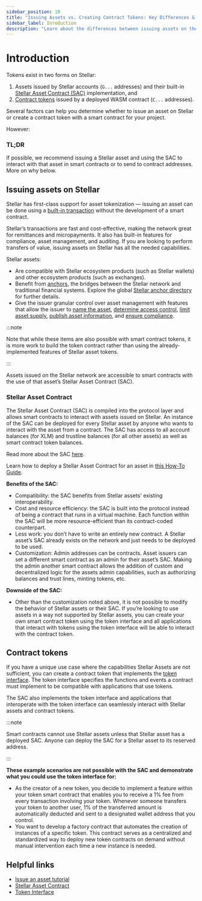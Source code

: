 ```yaml
---
sidebar_position: 10
title: "Issuing Assets vs. Creating Contract Tokens: Key Differences & Best Practices"
sidebar_label: Inroduction
description: "Learn about the differences between issuing assets on the Stellar network, creating smart contract tokens, and information and best practices for each."
---
```


# Introduction

Tokens exist in two forms on Stellar:

1. Assets issued by Stellar accounts (`G...` addresses) and their built-in [Stellar Asset Contract (SAC)][sac] implementation, and
2. [Contract tokens][ti] issued by a deployed WASM contract (`C...` addresses).

Several factors can help you determine whether to issue an asset on Stellar or create a contract token with a smart contract for your project.

However:

### TL;DR

If possible, we recommend issuing a Stellar asset and using the SAC to interact with that asset in smart contracts or to send to contract addresses. More on why below.

## Issuing assets on Stellar

Stellar has first-class support for asset tokenization — issuing an asset can be done using a [built-in transaction](./quickstart.mdx) without the development of a smart contract.

Stellar’s transactions are fast and cost-effective, making the network great for remittances and micropayments. It also has built-in features for compliance, asset management, and auditing. If you are looking to perform transfers of value, issuing assets on Stellar has all the needed capabilities.

Stellar assets:

- Are compatible with Stellar ecosystem products (such as Stellar wallets) and other ecosystem products (such as exchanges).
- Benefit from [anchors](../learn/fundamentals/anchors.mdx), the bridges between the Stellar network and traditional financial systems. Explore the global [Stellar anchor directory](https://anchors.stellar.org/) for further details.
- Give the issuer granular control over asset management with features that allow the issuer to [name the asset](./control-asset-access.mdx#naming-an-asset), [determine access control](./control-asset-access.mdx#controlling-access-to-an-asset-with-flags), [limit asset supply](./control-asset-access.mdx#limiting-the-supply-of-an-asset), [publish asset information](./publishing-asset-info.mdx), and [ensure compliance](./anatomy-of-an-asset.mdx#compliance).

:::note

Note that while these items are also possible with smart contract tokens, it is more work to build the token contract rather than using the already-implemented features of Stellar asset tokens.

:::

Assets issued on the Stellar network are accessible to smart contracts with the use of that asset’s Stellar Asset Contract (SAC).

### Stellar Asset Contract

The Stellar Asset Contract (SAC) is compiled into the protocol layer and allows smart contracts to interact with assets issued on Stellar. An instance of the SAC can be deployed for every Stellar asset by anyone who wants to interact with the asset from a contract. The SAC has access to all account balances (for XLM) and trustline balances (for all other assets) as well as smart contract token balances.

Read more about the SAC [here][sac].

Learn how to deploy a Stellar Asset Contract for an asset in [this How-To Guide](../build/guides/cli/deploy-stellar-asset-contract.mdx).

**Benefits of the SAC:**

- Compatibility: the SAC benefits from Stellar assets' existing interoperability.
- Cost and resource efficiency: the SAC is built into the protocol instead of being a contract that runs in a virtual machine. Each function within the SAC will be more resource-efficient than its contract-coded counterpart.
- Less work: you don’t have to write an entirely new contract. A Stellar asset’s SAC already exists on the network and just needs to be deployed to be used.
- Customization: Admin addresses can be contracts. Asset issuers can set a different smart contract as an admin for their asset’s SAC. Making the admin another smart contract allows the addition of custom and decentralized logic for the assets admin capabilities, such as authorizing balances and trust lines, minting tokens, etc.

**Downside of the SAC:**

- Other than the customization noted above, it is not possible to modify the behavior of Stellar assets or their SAC. If you’re looking to use assets in a way not supported by Stellar assets, you can create your own smart contract token using the token interface and all applications that interact with tokens using the token interface will be able to interact with the contract token.

## Contract tokens

If you have a unique use case where the capabilities Stellar Assets are not sufficient, you can create a contract token that implements the [token interface][ti]. The token interface specifies the functions and events a contract must implement to be compatible with applications that use tokens.

The SAC also implements the token interface and applications that interoperate with the token interface can seamlessly interact with Stellar assets and contract tokens.

:::note

Smart contracts cannot use Stellar assets unless that Stellar asset has a deployed SAC. Anyone can deploy the SAC for a Stellar asset to its reserved address.

:::

**These example scenarios are not possible with the SAC and demonstrate what you could use the token interface for:**

- As the creator of a new token, you decide to implement a feature within your token smart contract that enables you to receive a 1% fee from every transaction involving your token. Whenever someone transfers your token to another user, 1% of the transferred amount is automatically deducted and sent to a designated wallet address that you control.
- You want to develop a factory contract that automates the creation of instances of a specific token. This contract serves as a centralized and standardized way to deploy new token contracts on demand without manual intervention each time a new instance is needed.

## Helpful links

- [Issue an asset tutorial][how-to-issue]
- [Stellar Asset Contract][sac]
- [Token Interface][ti]

[how-to-issue]: ./how-to-issue-an-asset.mdx
[sac]: ./stellar-asset-contract.mdx
[ti]: ./token-interface.mdx
